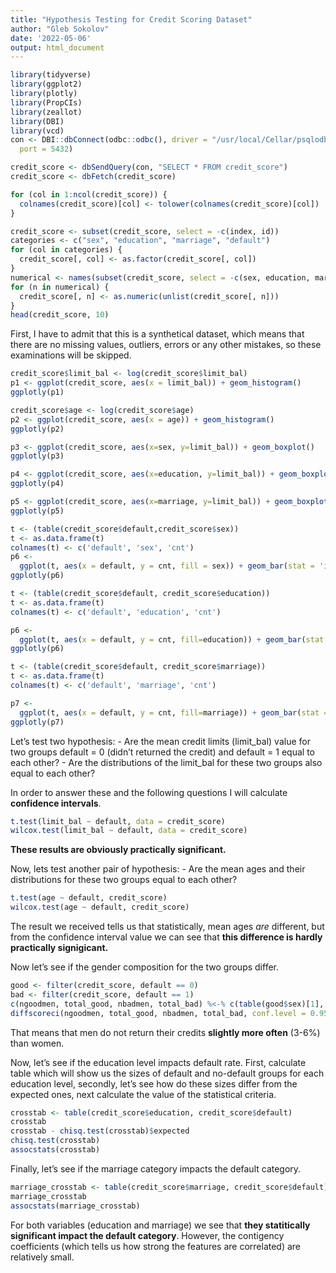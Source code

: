 ```yaml
---
title: "Hypothesis Testing for Credit Scoring Dataset"
author: "Gleb Sokolov"
date: '2022-05-06'
output: html_document
---
```


```r
library(tidyverse)
library(ggplot2)
library(plotly)
library(PropCIs)
library(zeallot)
library(DBI)
library(vcd)
con <- DBI::dbConnect(odbc::odbc(), driver = "/usr/local/Cellar/psqlodbc/13.02.0000/lib/psqlodbcw.so", database = "yukontaf", UID = "glebsokolov", host = "localhost",
  port = 5432)
```

```r
credit_score <- dbSendQuery(con, "SELECT * FROM credit_score")
credit_score <- dbFetch(credit_score)
```


```r
for (col in 1:ncol(credit_score)) {
  colnames(credit_score)[col] <- tolower(colnames(credit_score)[col])
}
```

```r
credit_score <- subset(credit_score, select = -c(index, id))
categories <- c("sex", "education", "marriage", "default")
for (col in categories) {
  credit_score[, col] <- as.factor(credit_score[, col])
}
numerical <- names(subset(credit_score, select = -c(sex, education, marriage, default)))
for (n in numerical) {
  credit_score[, n] <- as.numeric(unlist(credit_score[, n]))
}
head(credit_score, 10)
```

First, I have to admit that this is a synthetical dataset, which means that there are no missing values, outliers, errors or any other mistakes, so these examinations will be skipped.

```r
credit_score$limit_bal <- log(credit_score$limit_bal)
p1 <- ggplot(credit_score, aes(x = limit_bal)) + geom_histogram()
ggplotly(p1)
```

```r
credit_score$age <- log(credit_score$age)
p2 <- ggplot(credit_score, aes(x = age)) + geom_histogram()
ggplotly(p2)
```


```r
p3 <- ggplot(credit_score, aes(x=sex, y=limit_bal)) + geom_boxplot()
ggplotly(p3)
```
```r
p4 <- ggplot(credit_score, aes(x=education, y=limit_bal)) + geom_boxplot()
ggplotly(p4)
```

```r
p5 <- ggplot(credit_score, aes(x=marriage, y=limit_bal)) + geom_boxplot()
ggplotly(p5)
```
```r
t <- (table(credit_score$default,credit_score$sex))
t <- as.data.frame(t)
colnames(t) <- c('default', 'sex', 'cnt')
p6 <-
  ggplot(t, aes(x = default, y = cnt, fill = sex)) + geom_bar(stat = 'identity',  position = position_dodge())
ggplotly(p6)
```



```r
t <- (table(credit_score$default, credit_score$education))
t <- as.data.frame(t)
colnames(t) <- c('default', 'education', 'cnt')

p6 <-
  ggplot(t, aes(x = default, y = cnt, fill=education)) + geom_bar(stat = 'identity',  position = position_dodge())
ggplotly(p6)

```

```r
t <- (table(credit_score$default, credit_score$marriage))
t <- as.data.frame(t)
colnames(t) <- c('default', 'marriage', 'cnt')

p7 <-
  ggplot(t, aes(x = default, y = cnt, fill=marriage)) + geom_bar(stat = 'identity',  position = position_dodge())
ggplotly(p7)
```
Let's test two hypothesis: 
- Are the mean credit limits (limit_bal) value for two groups default = 0 (didn't returned the credit) and default = 1 equal to each other?
- Are the distributions of the limit_bal for these two groups also equal to each other?

In order to answer these and the following questions I will calculate **confidence intervals**.

```r
t.test(limit_bal ~ default, data = credit_score)
wilcox.test(limit_bal ~ default, data = credit_score)
```

**These results are obviously practically significant.**

Now, lets test another pair of hypothesis:
- Are the mean ages and their distributions for these two groups equal to each other?

```r
t.test(age ~ default, credit_score)
wilcox.test(age ~ default, credit_score)
```

The result we received tells us that statistically, mean ages *are* different, but from the confidence interval value we can see that **this difference is hardly practically signigicant.**

Now let's see if the gender composition for the two groups differ.

```r
good <- filter(credit_score, default == 0)
bad <- filter(credit_score, default == 1)
c(ngoodmen, total_good, nbadmen, total_bad) %<-% c(table(good$sex)[1], sum(table(good$sex)), table(bad$sex)[1], sum(table(bad$sex)))
diffscoreci(ngoodmen, total_good, nbadmen, total_bad, conf.level = 0.95)
```

That means that men do not return their credits **slightly more often** (3-6%) than women.

Now, let's see if the education level impacts default rate. First, calculate table which will show us the sizes of default and no-default groups for each education level, secondly, let's see how do these sizes differ from the expected ones, next calculate the value of the statistical criteria.

```r
crosstab <- table(credit_score$education, credit_score$default)
crosstab
crosstab - chisq.test(crosstab)$expected
chisq.test(crosstab)
assocstats(crosstab)
```

Finally, let's see if the marriage category impacts the default category.

```r
marriage_crosstab <- table(credit_score$marriage, credit_score$default)
marriage_crosstab
assocstats(marriage_crosstab)
```

For both variables (education and marriage) we see that **they statitically significant impact the default category**. However, the contigency coefficients (which tells us how strong the features are correlated) are relatively small.